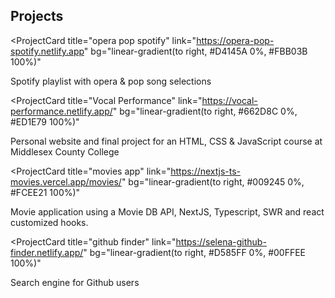 ## Projects

<ProjectCard
  title="opera pop spotify"
  link="https://opera-pop-spotify.netlify.app"
  bg="linear-gradient(to right, #D4145A 0%, #FBB03B 100%)"
>
  Spotify playlist with opera & pop song selections 
</ProjectCard>

<ProjectCard
  title="Vocal Performance"
  link="https://vocal-performance.netlify.app/"
  bg="linear-gradient(to right, #662D8C 0%, #ED1E79 100%)"
>
  Personal website and final project for an HTML, CSS & JavaScript course at Middlesex County College 
</ProjectCard>

<ProjectCard
  title="movies app"
  link="https://nextjs-ts-movies.vercel.app/movies/"
  bg="linear-gradient(to right, #009245 0%, #FCEE21 100%)"
>
  Movie application using a Movie DB API, NextJS, Typescript, SWR and react customized hooks.
</ProjectCard>

<ProjectCard
  title="github finder"
  link="https://selena-github-finder.netlify.app/"
  bg="linear-gradient(to right, #D585FF 0%, #00FFEE 100%)"
>
  Search engine for Github users
</ProjectCard>
